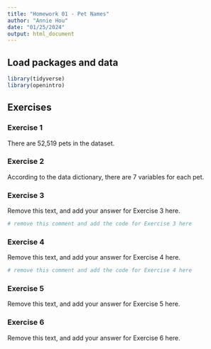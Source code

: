```yaml
---
title: "Homework 01 - Pet Names"
author: "Annie Hou"
date: "01/25/2024"
output: html_document
---
```


## Load packages and data

```r
library(tidyverse)
library(openintro)
```

## Exercises

### Exercise 1

There are 52,519 pets in the dataset.

### Exercise 2

According to the data dictionary, there are 7 variables for each pet.

### Exercise 3

Remove this text, and add your answer for Exercise 3 here.

```r
# remove this comment and add the code for Exercise 3 here
```

### Exercise 4

Remove this text, and add your answer for Exercise 4 here.

```r
# remove this comment and add the code for Exercise 4 here
```

### Exercise 5

Remove this text, and add your answer for Exercise 5 here.

### Exercise 6

Remove this text, and add your answer for Exercise 6 here.
